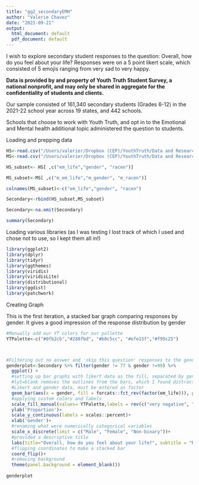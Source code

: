 ```yaml
---
title: "gg2_secondaryEMH"
author: "Valerie Chavez"
date: "2022-09-21"
output:
  html_document: default
  pdf_document: default
---
```



I wish to explore secondary student responses to the question: Overall, how do you feel about your life?
Responses were on a 5 point likert scale, which consisted of 5 emojis ranging from very sad to very happy. 

**Data is provided by and property of Youth Truth Student Survey, a national nonprofit, and may only be shared in aggregate for the confidentiality of students and clients.**

Our sample consisted of 161,340 secondary students (Grades 6-12) in the 2021-22 school year across 19 states, and 442 schools. 

Schools that choose to work with Youth Truth, and opt in to the Emotional and Mental health additional topic administered the question to students. 

Loading and prepping data
```r
HS<-read.csv("/Users/valerier/Dropbox (CEP)/YouthTruth/Data and Research/EMH Back to School 2022/R Script and Results/HS/HS_dataclean_2022.csv")
MS<-read.csv("/Users/valerier/Dropbox (CEP)/YouthTruth/Data and Research/EMH Back to School 2022/R Script and Results/MS/MS_dataclean_2022.csv")

```


```r
HS_subset<- HS[ ,c("em_life","gender", "racen")]

MS_subset<-MS[ ,c("m_em_life","m_gender", "m_racen")]

colnames(MS_subset)<-c("em_life","gender", "racen")

Secondary<-rbind(HS_subset,MS_subset)

Secondary<-na.omit(Secondary)

summary(Secondary)
```


Loading various libraries (as I was testing I lost track of which I used and chose not to use, so I kept them all in!)
```r
library(ggplot2)
library(dplyr)
library(tidyr)
library(ggthemes)
library(viridis)
library(viridisLite)
library(distributional)
library(ggdist)
library(patchwork)

```

Creating Graph

This is the first iteration, a stacked bar graph comparing responses by gender. It gives a good impression of the response distribution by gender

```r
#Manually add our YT colors for our pallette
YTPalette<-c("#0fb2cb","#288fbd", "#b0c5cc", "#efe15f","#f99c25")



#Filtering out no answer and 'skip this question' responses to the gender question as they do not provide useful data
genderplot<-Secondary %>% filter(gender != 77 & gender !=99) %>%
  ggplot() + 
  #setting up bar graphs with likert data as the fill, separated by gender
  #lyt=blank removes the outlines from the bars, which I found distracting
  #Likert and gender data, must be entered as factor 
  geom_bar(aes(x = gender, fill = forcats::fct_rev(factor(em_life))), position = 'fill', lty="blank")+
  #applying custom colors and labels
  scale_fill_manual(values= YTPalette,labels = rev(c("very negative", "negative","neutral","positive", "very positive")),name="")+
  ylab('Proportion')+
  scale_y_continuous(labels = scales::percent)+
  xlab('Gender')+
  #renaming what were numerically categorical variables
  scale_x_discrete(limit = c("Male", "Female", "Non-binary"))+
  #provided a descriptive title
  labs(title="Overall, how do you feel about your life?", subtitle = "Responses from secondary students (2021-22, n=160,672)")+
  #flipping coordinates to make a stacked bar
  coord_flip()+
  #removing background
  theme(panel.background = element_blank())
 
genderplot
```

